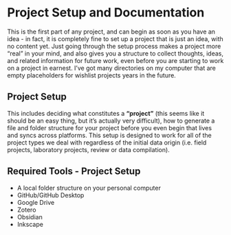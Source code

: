 # Project Setup and Documentation

This is the first part of any project, and can begin as soon as you have an idea - in fact, it is completely fine to set up a project that is just an idea, with no content yet. Just going through the setup process makes a project more "real" in your mind, and also gives you a structure to collect thoughts, ideas, and related information for future work, even before you are starting to work on a project in earnest. I've got many directories on my computer that are empty placeholders for wishlist projects years in the future.

## Project Setup

This includes deciding what constitutes a **"project"** (this seems like it should be an easy thing, but it's actually very difficult), how to generate a file and folder structure for your project before you even begin that lives and syncs across platforms. This setup is designed to work for all of the project types we deal with regardless of the initial data origin (i.e. field projects, laboratory projects, review or data compilation).

::: callout-tip
## Required Tools - Project Setup

-   A local folder structure on your personal computer
-   GitHub/GitHub Desktop
-   Google Drive
-   Zotero
-   Obsidian
-   Inkscape
:::
